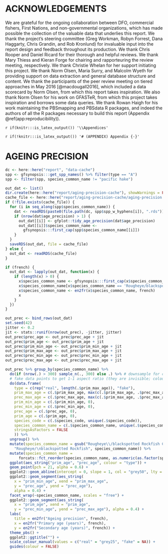 \clearpage

# ACKNOWLEDGEMENTS

We are grateful for the ongoing collaboration between DFO, commercial fishers,
First Nations, and non-governmental organizations, which has made possible the
collection of the valuable data that underlies this report. We thank
the project's steering committee (Greg Workman, Robyn Forrest, Dana Haggarty,
Chris Grandin, and Rob Kronlund) for invaluable input into the report design
and feedback throughout its production.
We thank Chris Rooper and Daniel Ricard for their thorough and helpful reviews.
We thank Mary Thiess and Kieran Forge for chairing and rapporteuring the review meeting, respectively.
We thank Christie Whelan for her
support initiating this project. We thank Norm Olsen, Maria Surry, and Malcolm
Wyeth for providing support on data extraction and general database structure
and content. We thank the participants of the peer review meeting on tiered
approaches in May 2016 [@macdougall2016], which included a data scorecard by
Norm Olsen, from which this report takes inspiration. We also thank Norm Olsen
for his work on GFASTeR, from which this project takes inspiration and
borrows some data queries. We thank Rowan Haigh for his work maintaining
the PBSmapping and PBSdata R packages, and indeed the authors of all the R
packages necessary to build this report (Appendix \@ref(app:reproducibility)).

\clearpage

`r if(knitr:::is_latex_output()) '\\Appendices'`

`r if(!knitr:::is_latex_output()) '# (APPENDIX) Appendix {-}'`

# AGEING PRECISION {#app:age-precision}

```r
dc <- here::here("report", "data-cache")
spp <- gfsynopsis:::get_spp_names() %>% filter(type == "A")
spp <- filter(spp, species_common_name != "pacific hake")

out_dat <- list()
dir.create(here::here("report/aging-precision-cache"), showWarnings = FALSE)
cache_file <- here::here("report/aging-precision-cache/aging-precision.rds")
if (!file.exists(cache_file)) {
  for (i in seq_along(spp$species_common_name)) {
    dat <- readRDS(paste0(file.path(dc, spp$spp_w_hyphens[i]), ".rds"))
    if (nrow(dat$age_precision) > 1) {
      out_dat[[i]] <- gfplot::tidy_age_precision(dat$age_precision)
      out_dat[[i]]$species_common_name <-
        gfsynopsis:::first_cap(spp$species_common_name[[i]])
    }
  }
  saveRDS(out_dat, file = cache_file)
} else {
  out_dat <- readRDS(cache_file)
}

if (french) {
  out_dat <- lapply(out_dat, function(x) {
    if (length(x) > 0) {
      x$species_common_name <- gfsynopsis:::first_cap(x$species_common_name)
      x$species_common_name[x$species_common_name == 'Rougheye/blackspotted Rockfish Complex'] <- 'Rougheye/Blackspotted Rockfish Complex'
      x$species_common_name <- en2fr(x$species_common_name, french)
      x
    }
  })
}
```

```r
out_prec <- bind_rows(out_dat)
set.seed(42)
jitter <- 0.2
jit <- stats::runif(nrow(out_prec), -jitter, jitter)
out_prec$prec_age <- out_prec$prec_age + jit
out_prec$prim_age <- out_prec$prim_age + jit
out_prec$prim_min_age <- out_prec$prim_min_age + jit
out_prec$prim_max_age <- out_prec$prim_max_age + jit
out_prec$prec_min_age <- out_prec$prec_min_age + jit
out_prec$prec_max_age <- out_prec$prec_max_age + jit

out_prec %>% group_by(species_common_name) %>%
  do(if (nrow(.) > 300) sample_n(., 300) else .) %>% # downsample for clarity
  # fake data points to get 1-1 aspect ratio (they are invisible; coloured NA):
  do(data.frame(
    type = c(rep("real", length(.$prim_max_age)), "fake"),
    prim_max_age = c(.$prim_max_age, max(c(.$prim_max_age, .$prec_max_age))),
    prec_max_age = c(.$prec_max_age, max(c(.$prim_max_age, .$prec_max_age))),
    prim_min_age = c(.$prim_min_age, 0),
    prec_min_age = c(.$prec_min_age, 0),
    prec_age = c(.$prec_age, 0),
    prim_age = c(.$prim_age, 0),
    species_code = c(.$species_code, unique(.$species_code)),
    species_common_name = c(.$species_common_name, unique(.$species_common_name)),
    stringsAsFactors = FALSE
    )) %>%
  ungroup() %>%
  mutate(species_common_name = gsub("Rougheye\\/blackspotted Rockfish Complex",
    "Rougheye/\nblackspotted Rockfish", species_common_name)) %>%
  mutate(species_common_name =
      forcats::fct_reorder(species_common_name, as.numeric(as.factor(species_code)))) %>%
  ggplot(aes_string("prim_age", "prec_age", colour = "type")) +
  geom_point(pch = 21, alpha = 0.6) +
  ggplot2::geom_abline(intercept = 0, slope = 1, col = "grey50", lty = 2) +
  ggplot2::geom_segment(aes_string(
    x = "prim_min_age", xend = "prim_max_age",
    y = "prec_age", yend = "prec_age"),
    alpha = 0.4) +
  facet_wrap(~species_common_name, scales = "free") +
  ggplot2::geom_segment(aes_string(
    x = "prim_age", xend = "prim_age",
    y = "prec_min_age", yend = "prec_max_age"), alpha = 0.4) +
  labs(
    title = en2fr("Ageing precision", french), 
    x = en2fr("Primary age (years)", french),
    y = en2fr("Secondary age (years)", french)) +
  theme_pbs() +
  ggplot2::ggtitle("") +
  scale_colour_manual(values = c("real" = "grey25", "fake" = NA)) +
  guides(colour = FALSE)
```
